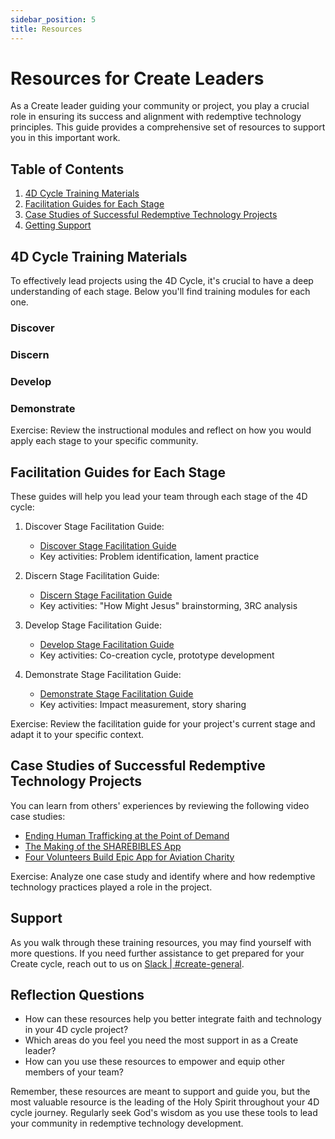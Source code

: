 ```yaml
---
sidebar_position: 5
title: Resources
---
```



# Resources for Create Leaders

As a Create leader guiding your community or project, you play a crucial
role in ensuring its success and alignment with redemptive technology
principles. This guide provides a comprehensive set of resources to
support you in this important work.

## Table of Contents

1. [4D Cycle Training Materials](#4d-cycle-training-materials)
1. [Facilitation Guides for Each Stage](#facilitation-guides-for-each-stage)
1. [Case Studies of Successful Redemptive Technology Projects](#case-studies-of-successful-redemptive-technology-projects)
1. [Getting Support](#support)

## 4D Cycle Training Materials

To effectively lead projects using the 4D Cycle, it's crucial to have a deep understanding of
each stage. Below you'll find training modules for each one.

### Discover

<div className={styles.videos}>
  <YouTubeVideo
    id="4lT7xIHBhg8"
    title="FaithTech Create 4D Training - Week 1: Discover"
  />
</div>

### Discern

<div className={styles.videos}>
  <YouTubeVideo
    id="bqZw9gXSidQ"
    title="FaithTech Create 4D Training - Week 2: Discern"
  />
</div>

### Develop

<div className={styles.videos}>
  <YouTubeVideo
    id="2s3SmnxRmJ8"
    title="FaithTech Create 4D Training Week 3: Develop"
  />
</div>

### Demonstrate

<div className={styles.videos}>
  <YouTubeVideo
    id="NCdcAV-9OB4"
    title="FaithTech Create 4D Training - Week 4: Demonstrate"
  />
</div>

Exercise: Review the instructional modules and reflect on how you would
apply each stage to your specific community.

## Facilitation Guides for Each Stage

These guides will help you lead your team through each stage of the 4D cycle:

1. Discover Stage Facilitation Guide:

   - [Discover Stage Facilitation Guide](https://docs.google.com/presentation/d/1biFrD0Y-TK4O67a5LUxdMZC0Oeegwj6LbnpZZaCvcZQ)
   - Key activities: Problem identification, lament practice

2. Discern Stage Facilitation Guide:

   - [Discern Stage Facilitation Guide](https://docs.google.com/presentation/d/1he4ESDdVfMeM12s6zlooKqiGRcNKxDu4t26nVkc0Jac)
   - Key activities: "How Might Jesus" brainstorming, 3RC analysis

3. Develop Stage Facilitation Guide:

   - [Develop Stage Facilitation Guide](https://docs.google.com/presentation/d/1XDn3Bw1eCiyTq8zmuqHvJMQBlLyjMmpHXA-uCoX7agk)
   - Key activities: Co-creation cycle, prototype development

4. Demonstrate Stage Facilitation Guide:
   - [Demonstrate Stage Facilitation Guide](https://docs.google.com/presentation/d/16rClTZQf4uNis1a4Y3oZFHM3tId6kHkRpMZmmVRpqF8)
   - Key activities: Impact measurement, story sharing

Exercise: Review the facilitation guide for your project's current stage and
adapt it to your specific context.

## Case Studies of Successful Redemptive Technology Projects

You can learn from others' experiences by reviewing the following video case studies:

   - [Ending Human Trafficking at the Point of Demand](https://youtu.be/DVXqnHl7NPA?feature=shared)
   - [The Making of the SHAREBIBLES App](https://www.youtube.com/watch?v=kwTbmAnFzrc)
   - [Four Volunteers Build Epic App for Aviation Charity](https://www.youtube.com/watch?v=WOdl0p0qKEg)

Exercise: Analyze one case study and identify where and how redemptive technology practices 
played a role in the project.

## Support

As you walk through these training resources, you may find yourself with more
questions. If you need further assistance to get prepared for your Create cycle,
reach out to us on [Slack | #create-general](https://faithtechhub.slack.com/).

## Reflection Questions

- How can these resources help you better integrate faith and technology in your 4D cycle project?
- Which areas do you feel you need the most support in as a Create leader?
- How can you use these resources to empower and equip other members of your team?

Remember, these resources are meant to support and guide you, but the most
valuable resource is the leading of the Holy Spirit throughout your 4D cycle
journey. Regularly seek God's wisdom as you use these tools to lead your
community in redemptive technology development.

